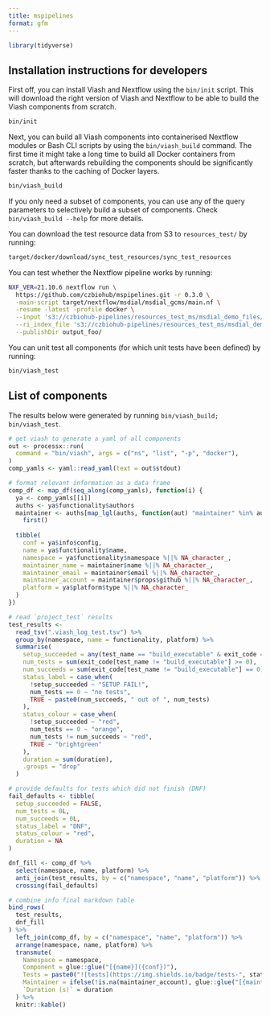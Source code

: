 ```yaml
---
title: mspipelines
format: gfm
---
```


<!-- README.md is generated by running 'quarto render README.qmd' -->

```r
library(tidyverse)
```



## Installation instructions for developers

First off, you can install Viash and Nextflow using the `bin/init` script. This will download the
right version of Viash and Nextflow to be able to build the Viash components from scratch.

```sh
bin/init
```

Next, you can build all Viash components into containerised Nextflow modules or Bash CLI scripts
by using the `bin/viash_build` command. The first time it might take a long time to build all 
Docker containers from scratch, but afterwards rebuilding the components should be significantly
faster thanks to the caching of Docker layers.

```sh
bin/viash_build
```

If you only need a subset of components, you can use any of the query parameters to selectively
build a subset of components. Check `bin/viash_build --help` for more details.

You can download the test resource data from S3 to `resources_test/` by running:
```sh
target/docker/download/sync_test_resources/sync_test_resources
```

You can test whether the Nextflow pipeline works by running:
```sh
NXF_VER=21.10.6 nextflow run \
  https://github.com/czbiohub/mspipelines.git -r 0.3.0 \
  -main-script target/nextflow/msdial/msdial_gcms/main.nf \
  -resume -latest -profile docker \
  --input 's3://czbiohub-pipelines/resources_test_ms/msdial_demo_files/raw/GCMS' \
  --ri_index_file 's3://czbiohub-pipelines/resources_test_ms/msdial_demo_files/raw/GCMS/FAMEs RT.txt' \
  --publishDir output_foo/
```

You can unit test all components (for which unit tests have been defined) by running:
```sh
bin/viash_test
```

## List of components

The results below were generated by running `bin/viash_build; bin/viash_test`.

```r
# get viash to generate a yaml of all components
out <- processx::run(
  command = "bin/viash", args = c("ns", "list", "-p", "docker"),
)
comp_yamls <- yaml::read_yaml(text = out$stdout)
```

```r
# format relevant information as a data frame
comp_df <- map_df(seq_along(comp_yamls), function(i) {
  ya <- comp_yamls[[i]]
  auths <- ya$functionality$authors
  maintainer <- auths[map_lgl(auths, function(aut) "maintainer" %in% aut$roles)] %>% 
    first()
  
  tibble(
    conf = ya$info$config,
    name = ya$functionality$name,
    namespace = ya$functionality$namespace %||% NA_character_,
    maintainer_name = maintainer$name %||% NA_character_,
    maintainer_email = maintainer$email %||% NA_character_,
    maintainer_account = maintainer$props$github %||% NA_character_,
    platform = ya$platform$type %||% NA_character_
  )
})
```

```r
# read `project_test` results
test_results <- 
  read_tsv(".viash_log_test.tsv") %>% 
  group_by(namespace, name = functionality, platform) %>% 
  summarise(
    setup_succeeded = any(test_name == "build_executable" & exit_code == 0),
    num_tests = sum(exit_code[test_name != "build_executable"] >= 0),
    num_succeeds = sum(exit_code[test_name != "build_executable"] == 0),
    status_label = case_when(
      !setup_succeeded ~ "SETUP FAIL!",
      num_tests == 0 ~ "no tests",
      TRUE ~ paste0(num_succeeds, " out of ", num_tests)
    ),
    status_colour = case_when(
      !setup_succeeded ~ "red",
      num_tests == 0 ~ "orange", 
      num_tests != num_succeeds ~ "red",
      TRUE ~ "brightgreen"
    ),
    duration = sum(duration),
    .groups = "drop"
  )

# provide defaults for tests which did not finish (DNF)
fail_defaults <- tibble(
  setup_succeeded = FALSE,
  num_tests = 0L,
  num_succeeds = 0L,
  status_label = "DNF",
  status_colour = "red",
  duration = NA
)

dnf_fill <- comp_df %>% 
  select(namespace, name, platform) %>% 
  anti_join(test_results, by = c("namespace", "name", "platform")) %>% 
  crossing(fail_defaults)
```

```r
# combine info final markdown table
bind_rows(
  test_results,
  dnf_fill
) %>% 
  left_join(comp_df, by = c("namespace", "name", "platform")) %>% 
  arrange(namespace, name, platform) %>% 
  transmute(
    Namespace = namespace,
    Component = glue::glue("[{name}]({conf})"),
    Tests = paste0("![tests](https://img.shields.io/badge/tests-", status_label, "-", status_colour, ")"),
    Maintainer = ifelse(!is.na(maintainer_account), glue::glue("[{maintainer_account}](https://github.com/{maintainer_account})"), ifelse(!is.na(maintainer_name), maintainer_name, "")),
    `Duration (s)` = duration
  ) %>% 
  knitr::kable()
```
